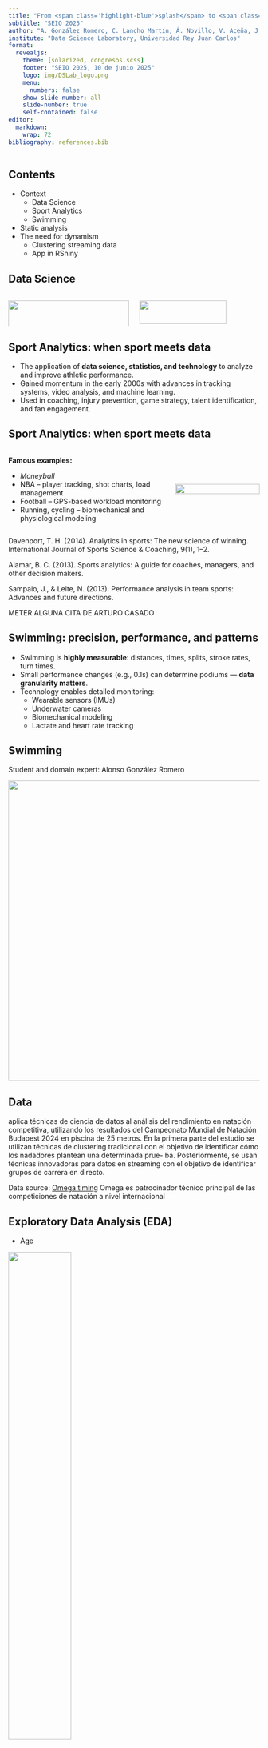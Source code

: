 ```yaml
---
title: "From <span class='highlight-blue'>splash</span> to <span class='highlight-blue'>stats</span>: Analysis of swimming performance with R"
subtitle: "SEIO 2025"
author: "A. González Romero, C. Lancho Martín, Á. Novillo, V. Aceña, J. García-Ochoa, I. Martín de Diego"
institute: "Data Science Laboratory, Universidad Rey Juan Carlos"
format: 
  revealjs:
    theme: [solarized, congresos.scss]
    footer: "SEIO 2025, 10 de junio 2025"
    logo: img/DSLab_logo.png
    menu:
      numbers: false
    show-slide-number: all
    slide-number: true
    self-contained: false
editor: 
  markdown: 
    wrap: 72
bibliography: references.bib
---
```


## Contents

-   Context
    -   Data Science
    -   Sport Analytics
    -   Swimming
-   Static analysis
-   The need for dynamism
    -   Clustering streaming data
    -   App in RShiny

## Data Science

::: columns
::: {.column width="50%"}
![](img/ds_venn_OP3.png){width="100%"} <br> [              
Foundations]{.caption}
:::

::: {.column width="50%"}
![](img/DS_cycle_prepro.png){width="85%"} <br> [               
Applications]{.caption}
:::
:::

## Sport Analytics: when sport meets data

-   The application of **data science, statistics, and technology** to
    analyze and improve athletic performance.
-   Gained momentum in the early 2000s with advances in tracking
    systems, video analysis, and machine learning.
-   Used in coaching, injury prevention, game strategy, talent
    identification, and fan engagement.

## Sport Analytics: when sport meets data

::: {.columns style="align-items: center;"}
::: {.column style="width: 65%;"}
<strong>Famous examples:</strong>

<ul>

<li><em>Moneyball</em></li>

<li>NBA -- player tracking, shot charts, load management</li>

<li>Football -- GPS-based workload monitoring</li>

<li>Running, cycling -- biomechanical and physiological modeling</li>

</ul>
:::

::: {.column style="width: 35%;"}
<img src="img/moneyball.jpg" style="width: 100%;"/>
:::
:::

Davenport, T. H. (2014). Analytics in sports: The new science of
winning. International Journal of Sports Science & Coaching, 9(1), 1--2.

Alamar, B. C. (2013). Sports analytics: A guide for coaches, managers,
and other decision makers.

Sampaio, J., & Leite, N. (2013). Performance analysis in team sports:
Advances and future directions.

METER ALGUNA CITA DE ARTURO CASADO

## Swimming: precision, performance, and patterns

-   Swimming is **highly measurable**: distances, times, splits, stroke
    rates, turn times.
-   Small performance changes (e.g., 0.1s) can determine podiums ---
    **data granularity matters**.
-   Technology enables detailed monitoring:
    -   Wearable sensors (IMUs)
    -   Underwater cameras
    -   Biomechanical modeling
    -   Lactate and heart rate tracking

## Swimming

Student and domain expert: Alonso González Romero

![](img/alonso.png){fig-align="center" width="600"}

## Data

aplica técnicas de ciencia de datos al análisis del
rendimiento en natación competitiva, utilizando los resultados del Campeonato
Mundial de Natación Budapest 2024 en piscina de 25 metros.
En la primera parte del estudio se utilizan técnicas de clustering tradicional
con el objetivo de identificar cómo los nadadores plantean una determinada prue-
ba. Posteriormente, se usan técnicas innovadoras para datos en streaming con el
objetivo de identificar grupos de carrera en directo.

Data source: [Omega timing](https://www.omegatiming.com/sports-timing-live-results)
Omega es patrocinador
técnico principal de las competiciones de natación a nivel internacional

## Exploratory Data Analysis (EDA)

- Age

![](img/edad.png){fig-align="center" width="50%"}


## Exploratory Data Analysis (EDA)

- Age

![](img/media_puntos_edad.png){fig-align="center" width="50%"}


## EDA

 - Distribution of swimmers per country

![](img/mapa_nadadores.png){fig-align="center" width="50%"}


## EDA

- Reaction time

![](img/reaction_time_density.png){fig-align="center" width="50%"}

## EDA

- Reaction time

![](img/reaction_time_distance_style.png){fig-align="center" width="50%"}



## EDA: speed pattern across the race
::: columns
::: {.column width="50%"}
![](img/summer_road_to_champion_400_free.png){width="94%"} <br>
:::

::: {.column width="50%"}
![](img/summer_400_road_to_champion_medley.png){width="100%"} <br> 
:::
:::


## EDA: Different patterns/strategies
::: columns
::: {.column width="50%"}
![](img/summer_road_to_champion_400_free.png){width="94%"} <br>
:::

::: {.column width="50%"}
![](img/elijah_road_to_champion_400_free.png){width="100%"} <br> 
:::
:::


 ⟶  Clustering

## EDA: Race evolution

![](img/evolucion_carrera.png){fig-align="center" width="50%"}

 ⟶  Lack of dynamism


## EDA: Dynamic race evolution

![](img/200braza.gif){fig-align="center" width="50%"}



## Approach

- Static and dynamic analysis
  - Static: clustering to find group of speed patterns
    - Classic clustering techniques with static data  with different distances: Euclidean and Dynamic Time Warping (DTW)
  - Dynamic: streaming data
    - Evolutive clustering
    
## Static vs dynamic

En el mundo de la Ciencia de datos, existen dos tipos de datos dependiendo
de la disponibilidad temporal:
Datos estáticos: Están completamente disponibles desde el inicio del es-
tudio. Se pueden explorar, limpiar y entrenar con tranquilidad.
Datos en streaming (flujo continuo): Los datos van llegando en tiempo
real, de forma continua.
Los algoritmos de clustering tradicionales, explicados en la sección Clustering,
se basan en la suposición de que el conjunto de datos completo está disponible
desde el inicio del análisis. Este enfoque resulta adecuado en contextos estáticos,
donde los datos no varı́an con el tiempo y se puede aplicar el agrupamiento de
forma global y estable. Sin embargo, en entornos dinámicos donde los datos se
generan de forma continua —como ocurre en los flujos de datos o data streams—
este tipo de enfoque pierde su validez.
Una caracterı́stica esencial de los datos en streaming es la existencia de una
dependencia temporal implı́cita: las observaciones que llegan en un instante dado
suelen estar relacionadas con las generadas previamente, lo que introduce un
componente evolutivo en la estructura de los datos. Esto hace que los algoritmos
de clustering diseñados para datos estáticos se vuelvan rápidamente obsoletos, ya
que no son capaces de adaptarse a los cambios en la distribución o caracterı́sticas
de los datos que se van incorporando.
Como respuesta a esta limitación, surgen los algoritmos de clustering evo-
lutivo, diseñados especı́ficamente para trabajar en contextos de datos en flujo.
Estos algoritmos no solo procesan los datos de forma secuencial, sino que utilizan
la información obtenida en iteraciones anteriores para actualizar y redefinir la
estructura de los clústeres en tiempo real. De este modo, permiten capturar la
evolución de los patrones presentes en los datos, ofreciendo una solución adap-
tativa y eficiente ante la naturaleza cambiante de los flujos de información.


## Static results

-   Dynamic Industrial Cyber Risk Modelling based on Evidence (DICYME)
    research project (CPP2021-009025)

-   Proyecto de colaboración público-privada con DeNexus TECH SL.

-   Dashboard: <https://gondor.etsii.urjc.es:3866>

-   Conexión con MongoDB

-   App relacionada: [CRAS](http://gondor.etsii.urjc.es:3804/)

## Dynamic results

As noted by Maglischo [@maglischo2003], swimming is particularly suited to performance analysis.



## EvolveCluster: Evolutionary Clustering for Streaming Data
<div style="font-size: 70%;">
[@nordahl2022evolvecluster]
- Segments the data stream into time-based chunks $D_0, D_1, \ldots, D_t$
- For each segment $D_t$, clustering is initialized using centroids from $C_{t-1}$
- Applies refinement and split-check steps to adapt clusters

### Main algorithm steps:

1. **Initial clustering** using $C_{t-1}$ as seeds:
   $C_t \leftarrow \text{InitialPartition}(D_t, c_1, \ldots, c_k)$
2. **Refinement** with $k$-medoids:
   $C_t \leftarrow \text{RefineSolution}(C_t)$
3. **Silhouette Index evaluation**:
   $S = \text{SI}(C_t)$
4. **Iterative cluster splitting** based on 2-means:
   $\text{If } \text{SI}(C'_t) > S + \tau \Rightarrow C_t \leftarrow C'_t$

---

### Key Metric: Silhouette Index

$\text{SI}(C) = \frac{1}{m} \sum_{i=1}^{m} \frac{b_i - a_i}{\max(a_i, b_i)}$

</div>


## EvolveCluster

![](img/evolveCluster.png){fig-align="center" width="50%"}

Figure extracted from [@nordahl2022evolvecluster]

## From splash to stats - Dashboard

![](img/fromsplashtostats_dashboard.png){width="70%" fig-align="center"}

::: {style="text-align:center"}
🖥️ Live demo 🤞🏻
:::



# Conclusiones y trabajo futuro

## Conclusiones

-   R nos ayuda en gran diversidad de tareas

-   R, R markdown, quarto, shiny favorece y facilita su uso

-   Estamos listos para despliegues en producción, sin complejos

## Trabajo futuro

-   Paquete de R asociado a Tesis doctoral

-   Más dashboard

-   Mejorar la generación de apuntes con R

-   Más proyectos con empresas

-   Más proyectos en organismos internacionales

-   Nueva tesis doctoral 😉

## References

::: {#refs}
:::

# ¡Gracias!

[carmen.lancho\@urjc.es]{.red}

[emilio.lopez\@urjc.es]{.red}

<!-- `r fontawesome::fa("x-twitter", fill = "#749dae")` -->

[\@DSLAB_URJC](https://x.com/DSLAB_URJC)

<https://www.datasciencelab.es>

Slides: <https://urjcdslab.github.io/rmadrid92>

\

**Preguntas**
